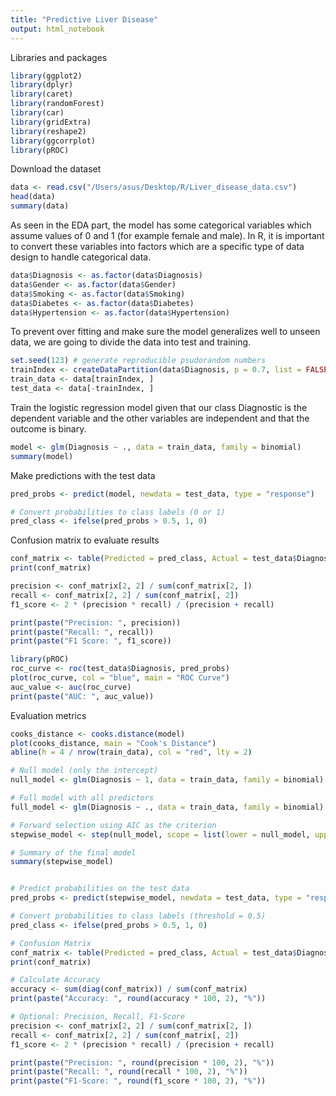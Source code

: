 ```yaml
---
title: "Predictive Liver Disease"
output: html_notebook
---
```


Libraries and packages

```r
library(ggplot2)
library(dplyr)
library(caret)
library(randomForest)
library(car)
library(gridExtra)
library(reshape2)
library(ggcorrplot)
library(pROC)  
```

Download the dataset

```r
data <- read.csv("/Users/asus/Desktop/R/Liver_disease_data.csv")
head(data)
summary(data)
```

As seen in the EDA part, the model has some categorical variables which assume values of 0 and 1 (for example female and male). In R, it is important to convert these variables into factors which are a specific type of data design to handle categorical data. 

```r
data$Diagnosis <- as.factor(data$Diagnosis)
data$Gender <- as.factor(data$Gender)
data$Smoking <- as.factor(data$Smoking)
data$Diabetes <- as.factor(data$Diabetes)
data$Hypertension <- as.factor(data$Hypertension)
```


To prevent over fitting and make sure the model generalizes well to unseen data, we are going to divide the data into test and training. 

```r
set.seed(123) # generate reproducible psudorandom numbers 
trainIndex <- createDataPartition(data$Diagnosis, p = 0.7, list = FALSE) # divide 70% data to train and 30% to test
train_data <- data[trainIndex, ]
test_data <- data[-trainIndex, ]
```

Train the logistic regression model given that our class Diagnostic is the dependent variable and the other variables are independent and that the outcome is binary. 

```r
model <- glm(Diagnosis ~ ., data = train_data, family = binomial)
summary(model)
```

Make predictions with the test data 

```r
pred_probs <- predict(model, newdata = test_data, type = "response")

# Convert probabilities to class labels (0 or 1)
pred_class <- ifelse(pred_probs > 0.5, 1, 0)

```

Confusion matrix to evaluate results

```r
conf_matrix <- table(Predicted = pred_class, Actual = test_data$Diagnosis)
print(conf_matrix)
```

```r
precision <- conf_matrix[2, 2] / sum(conf_matrix[2, ])
recall <- conf_matrix[2, 2] / sum(conf_matrix[, 2])
f1_score <- 2 * (precision * recall) / (precision + recall)

print(paste("Precision: ", precision))
print(paste("Recall: ", recall))
print(paste("F1 Score: ", f1_score))
```


```r
library(pROC)
roc_curve <- roc(test_data$Diagnosis, pred_probs)
plot(roc_curve, col = "blue", main = "ROC Curve")
auc_value <- auc(roc_curve)
print(paste("AUC: ", auc_value))
```

Evaluation metrics 

```r
cooks_distance <- cooks.distance(model)
plot(cooks_distance, main = "Cook's Distance")
abline(h = 4 / nrow(train_data), col = "red", lty = 2)
```



```r
# Null model (only the intercept)
null_model <- glm(Diagnosis ~ 1, data = train_data, family = binomial)

# Full model with all predictors
full_model <- glm(Diagnosis ~ ., data = train_data, family = binomial)

# Forward selection using AIC as the criterion
stepwise_model <- step(null_model, scope = list(lower = null_model, upper = full_model), direction = "forward")

# Summary of the final model
summary(stepwise_model)

```

```r


```

```r
# Predict probabilities on the test data
pred_probs <- predict(stepwise_model, newdata = test_data, type = "response")

# Convert probabilities to class labels (threshold = 0.5)
pred_class <- ifelse(pred_probs > 0.5, 1, 0)

# Confusion Matrix
conf_matrix <- table(Predicted = pred_class, Actual = test_data$Diagnosis)
print(conf_matrix)

# Calculate Accuracy
accuracy <- sum(diag(conf_matrix)) / sum(conf_matrix)
print(paste("Accuracy: ", round(accuracy * 100, 2), "%"))

# Optional: Precision, Recall, F1-Score
precision <- conf_matrix[2, 2] / sum(conf_matrix[2, ])
recall <- conf_matrix[2, 2] / sum(conf_matrix[, 2])
f1_score <- 2 * (precision * recall) / (precision + recall)

print(paste("Precision: ", round(precision * 100, 2), "%"))
print(paste("Recall: ", round(recall * 100, 2), "%"))
print(paste("F1-Score: ", round(f1_score * 100, 2), "%"))

```









